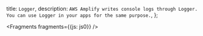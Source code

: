   title: `Logger`,
  description: `AWS Amplify writes console logs through Logger. You can use Logger in your apps for the same purpose.`,
};


<Fragments fragments={{js: js0}} />